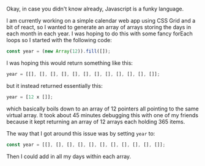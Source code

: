 Okay, in case you didn't know already, Javascript is a funky language.

I am currently working on a simple calendar web app using CSS Grid and a bit of react, so I wanted to generate an
array of arrays storing the days in each month in each year. I was hoping to do this with some fancy forEach loops
so I started with the following code:

```Javascript
const year = (new Array(12)).fill([]);
```

I was hoping this would return something like this:

```Javascript
year = [[], [], [], [], [], [], [], [], [], [], [], []];
```

but it instead returned essentially this:

```Javascript
year = [12 x []];
```

which basically boils down to an array of 12 pointers all pointing to the same virtual array. It took about 45 minutes
debugging this with one of my friends because it kept returning an array of 12 arrays each holding 365 items.

The way that I got around this issue was by setting `year` to:

```Javascript
const year = [[], [], [], [], [], [], [], [], [], [], []];
```

Then I could add in all my days within each array.


